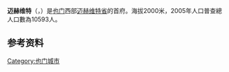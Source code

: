 {{Infobox settlement
<!--See the Table at Infobox Settlement for all fields and descriptions of usage-->
<!-- Basic info  ---------------->
|name = 迈赫维特
|other_name             =
|native_name            = <!-- for cities whose native name is not in English -->
|nickname               = 
|settlement_type        = <!--For Town or Village (Leave blank for the default City)-->
|motto                  =
<!-- images and maps  ----------->
|image_skyline          = Almawhit01 flickr.jpg
|imagesize              = 
|image_caption          = 
|image_flag             = 
|flag_size              =
|image_seal             = 
|seal_size              =
|image_shield           = 
|shield_size            =
|image_blank_emblem     =
|blank_emblem_type      =
|blank_emblem_size      =
|image_map              = 
|mapsize                = 
|map_caption            = 
|pushpin_map            = Yemen
|pushpin_label_position = right
|pushpin_map_caption    =在也門的位置
<!-- Location ------------------>
|coordinates_display    = inline,title
|coordinates_region     = YE
|subdivision_type       = 国家
|subdivision_name       = {{flag|Yemen}}
|subdivision_type1      = 省份
|subdivision_name1      = [[迈赫维特省|迈赫维特省]]
|subdivision_type2      = 
|subdivision_name2      = 
|subdivision_type3      = 
|subdivision_name3      = 
<!-- Politics ----------------->
|government_footnotes   =
|government_type        =
|leader_title           =
|leader_name            =
|leader_title1          =  <!-- for places with, say, both a mayor and a city manager -->
|leader_name1           =
|leader_title2          =
|leader_name2           =
|established_title      =  <!-- Settled -->
|established_date       = 
|established_title2     =  <!-- Incorporated (town) -->
|established_date2      = 
|established_title3     =  <!-- Incorporated (city) -->
|established_date3      =
<!-- Area    --------------------->
|unit_pref                =Imperial <!--Enter: Imperial, if Imperial (metric) is desired-->
|area_footnotes           =
|area_total_km2           = <!-- ALL fields dealing with a measurements are subject to automatic unit conversion-->
|area_land_km2            = <!--See table @ Template:Infobox Settlement for details on automatic unit conversion-->
|area_water_km2           =
|area_total_sq_mi         =
|area_land_sq_mi          =
|area_water_sq_mi         =
|area_water_percent       =
|area_urban_km2           =
|area_urban_sq_mi         =
|area_blank1_title        =
|area_blank1_km2          =
|area_blank1_sq_mi        =
<!-- Population   ----------------------->
|population_as_of               =2005年
|population_footnotes           =
|population_note                =
|population_total               =10593
|population_density_km2         =
|population_density_sq_mi       =
|population_urban               =
|population_density_urban_km2   =
|population_density_urban_sq_mi =
|population_blank1_title        =Ethnicities
|population_blank1 =
|population_blank2_title        =Religions
|population_blank2 =
|population_density_blank1_km2 =   
|population_density_blank1_sq_mi =
<!-- General information  --------------->
|timezone               = 
|utc_offset             = 
|timezone_DST           = 
|utc_offset_DST         = 
|latd=15 |latm=28|lats=10 |latNS=N
|longd=43 |longm=32 |longs=43 |longEW=E
|elevation_footnotes    =  <!--for references: use <ref> </ref> tags-->
|elevation_m            = 
|elevation_ft           =
<!-- Area/postal codes & others -------->
|postal_code_type       =  <!-- enter ZIP code, Postcode, Post code, Postal code... -->
|postal_code            =
|area_code              =
|blank_name             =
|blank_info             =
|blank1_name            =
|blank1_info            =
|website                = 
|footnotes              = 
}} 

'''迈赫维特'''（{{lang-en|Al Mahwit}}，{{lang-ar|المحويت}}）是[[也门|也门]]西部[[迈赫维特省|迈赫维特省]]的首府。海拔2000米，2005年人口普查總人口數為10593人。

==参考资料==
{{Reflist}}

[[Category:也门城市|Category:也门城市]]